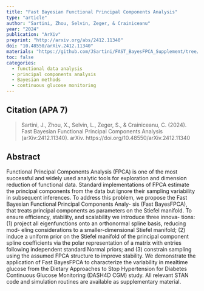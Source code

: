 ```yaml
---
title: "Fast Bayesian Functional Principal Components Analysis"
type: "article"
author: "Sartini, Zhou, Selvin, Zeger, & Crainiceanu"
year: "2024"
publication: "ArXiv"
preprint: "http://arxiv.org/abs/2412.11340"
doi: "10.48550/arXiv.2412.11340"
materials: "https://github.com/JSartini/FAST_BayesFPCA_Supplement/tree/main"
toc: false
categories:
  - functional data analysis
  - principal components analysis
  - Bayesian methods
  - continuous glucose monitoring
---
```


## Citation (APA 7)

> Sartini, J., Zhou, X., Selvin, L., Zeger, S., & Crainiceanu, C. (2024). Fast Bayesian Functional Principal Components Analysis (arXiv:2412.11340). arXiv. https://doi.org/10.48550/arXiv.2412.11340

## Abstract

Functional Principal Components Analysis (FPCA) is one of the most successful and widely used analytic tools for exploration and dimension reduction of functional data. Standard implementations of FPCA estimate the principal components from the data but ignore their sampling variability in subsequent inferences. To address this problem, we propose the Fast Bayesian Functional Principal Components Analy- sis (Fast BayesFPCA), that treats principal components as parameters on the Stiefel manifold. To ensure efficiency, stability, and scalability we introduce three innova- tions: (1) project all eigenfunctions onto an orthonormal spline basis, reducing mod- eling considerations to a smaller-dimensional Stiefel manifold; (2) induce a uniform prior on the Stiefel manifold of the principal component spline coefficients via the polar representation of a matrix with entries following independent standard Normal priors; and (3) constrain sampling using the assumed FPCA structure to improve stability. We demonstrate the application of Fast BayesFPCA to characterize the variability in mealtime glucose from the Dietary Approaches to Stop Hypertension for Diabetes Continuous Glucose Monitoring (DASH4D CGM) study. All relevant STAN code and simulation routines are available as supplementary material.
